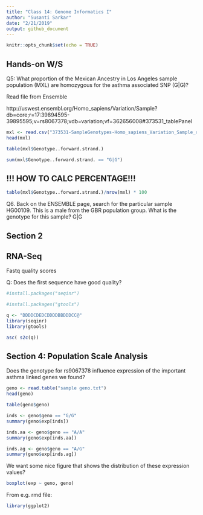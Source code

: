 ```yaml
---
title: "Class 14: Genome Informatics I"
author: "Susanti Sarkar"
date: "2/21/2019"
output: github_document
---
```


```r
knitr::opts_chunk$set(echo = TRUE)
```


## Hands-on W/S

Q5: What proportion of the Mexican Ancestry in Los Angeles sample population (MXL) are homozygous for the asthma associated SNP (G|G)? 

Read file from Ensemble

http://uswest.ensembl.org/Homo_sapiens/Variation/Sample?db=core;r=17:39894595-39895595;v=rs8067378;vdb=variation;vf=362656008#373531_tablePanel

```r
mxl <- read.csv("373531-SampleGenotypes-Homo_sapiens_Variation_Sample_rs8067378.csv")
head(mxl)
```

```r
table(mxl$Genotype..forward.strand.)
```

```r
sum(mxl$Genotype..forward.strand. == "G|G")
```

## !!! HOW TO CALC PERCENTAGE!!!

```r
table(mxl$Genotype..forward.strand.)/nrow(mxl) * 100
```

Q6. Back on the ENSEMBLE page, search for the particular sample HG00109. This is a male from the GBR population group. What is the genotype for this sample? 
G|G

## Section 2

## RNA-Seq

Fastq quality scores

Q: Does the first sequence have good quality?

```r
#install.packages("seqinr")
```

```r
#install.packages("gtools")
```

```r
q <- "DDDDCDEDCDDDDBBDDDCC@"
library(seqinr)
library(gtools)

asc( s2c(q))
```

## Section 4: Population Scale Analysis 

Does the genotype for rs9067378 influence expression of the important asthma linked genes we found?

```r
geno <- read.table("sample geno.txt")
head(geno)
```

```r
table(geno$geno)
```

```r
inds <- geno$geno == "G/G"
summary(geno$exp[inds])
```

```r
inds.aa <- geno$geno == "A/A"
summary(geno$exp[inds.aa])
```

```r
inds.ag <- geno$geno == "A/G"
summary(geno$exp[inds.ag])
```

We want some nice figure that shows the distribution of these expression values?

```r
boxplot(exp ~ geno, geno)
```

From e.g. rmd file:

```r
library(ggplot2)

```










